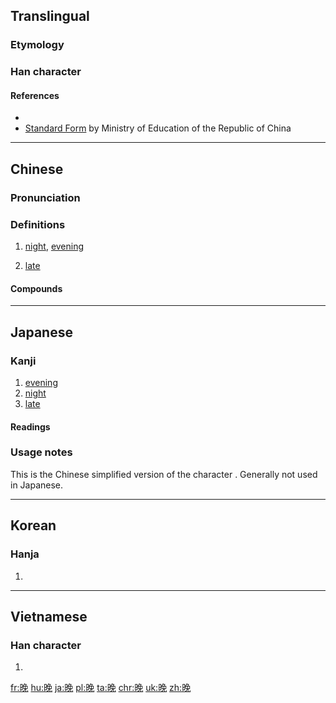 {{rfc}}
{{zh-forms}}
{{also|晩}}
==Translingual==

===Etymology===
{{rfe|lang=cmn}}
===Han character===
{{Han char|rn=72|rad=日|as=07|sn=11|four=6701<sub>6</sub>|canj=日弓日山 (ANAU)}}

====References====
* {{Han ref|kx=0495.340|dkj=13940|dj=0861.210|hdz=21514.040|uh=665A|ud=26202|bh=B1DF|bd=45535}}
* [http://stroke-order.learningweb.moe.edu.tw/characterQueryResult.do?word=%E6%99%9A Standard Form] by Ministry of Education of the Republic of China

----

==Chinese==
{{zh-forms}}

===Pronunciation===
{{zh-pron
|m=wǎn
|c=maan5
|h=pfs=
|md=
|mn=mńg
|w=3me,3hhue
|ma=y
|mc=y
|oc=y
|cat=n,a
}}

===Definitions===
{{zh-hanzi}}

# [[night]], [[evening]]
#: {{zhex|晚上|evening}}
# [[late]]

====Compounds====
{{der5
| {{zh-l|晚安}}
| {{zh-l|晚班}}
| {{zh-l|晚班兒}}
| {{zh-l|晚報}}
| {{zh-l|晚輩}}
| {{zh-l|晚餐}}
| {{zh-l|晚場}}
| {{zh-l|晚車}}
| {{zh-l|晚春}}
| {{zh-l|晚稻}}
| {{zh-l|晚點}}
| {{zh-l|晚飯}}
| {{zh-l|晚會}}
| {{zh-l|晚婚}}
| {{zh-l|晚間}}
| {{zh-l|晚節}}
| {{zh-l|晚近}}
| {{zh-l|晚景}}
| {{zh-l|晚境}}
| {{zh-l|晚禮服}}
| {{zh-l|晚戀}}
| {{zh-l|晚年}}
| {{zh-l|晚期}}
| {{zh-l|晚秋}}
| {{zh-l|晚秋作物}}
| {{zh-l|晚晌}}
| {{zh-l|晚上}}
| {{zh-l|晚生}}
| {{zh-l|晚世}}
| {{zh-l|晚熟}}
| {{zh-l|晚霜}}
| {{zh-l|晚霞}}
| {{zh-l|晚學}}
| {{zh-l|晚宴}}
| {{zh-l|晚育}}
| {{zh-l|晚照}}
}}

----

==Japanese==
{{ja-forms|[[晩]]|晚|晚}}

===Kanji===
{{ja-kanji|grade=uc|rs=日07}}

# [[evening]]
# [[night]]
# [[late]]

====Readings====
{{ja-readings
|on=[[ばん]] (ban)
|kun=[[くれ]] (kure), [[おそい|おそ-い]] ([[晚い|晚-い]], oso-i)
}}

===Usage notes===
This is the Chinese simplified version of the character {{l|ja|晩}}.  Generally not used in Japanese.

----

==Korean==

===Hanja===
{{ko-hanja|hangeul=만|eumhun=|mr=man|y=man}}

# {{defn|lang=ko|sort=日07}}

----

==Vietnamese==

===Han character===
{{vi-hantu|[[vãn]], [[muộn]]|rs=日07}}

# {{defn|lang=vi|sort=日07}}

[[fr:晚]]
[[hu:晚]]
[[ja:晚]]
[[pl:晚]]
[[ta:晚]]
[[chr:晚]]
[[uk:晚]]
[[zh:晚]]